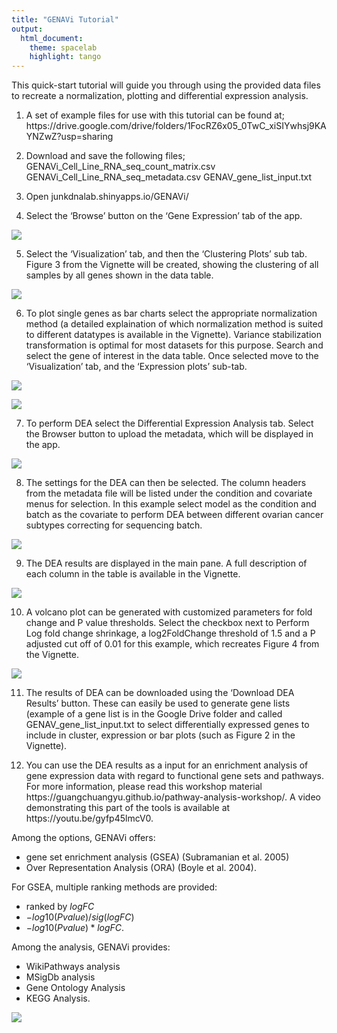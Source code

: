 ```yaml
---
title: "GENAVi Tutorial"
output:
  html_document:
    theme: spacelab
    highlight: tango
---
```




This quick-start tutorial will guide you through using the provided data files to recreate a normalization, plotting and differential expression analysis.  

1.	A set of example files for use with this tutorial can be found at;
https://drive.google.com/drive/folders/1FocRZ6x05_0TwC_xiSIYwhsj9KAYNZwZ?usp=sharing

2.	Download and save the following files;
GENAVi_Cell_Line_RNA_seq_count_matrix.csv
GENAVi_Cell_Line_RNA_seq_metadata.csv
GENAV_gene_list_input.txt

3.	Open junkdnalab.shinyapps.io/GENAVi/

4.	Select the ‘Browse’ button on the ‘Gene Expression’ tab of the app.  

![](tutorial_figures/step4.png)  

5.	Select the ‘Visualization’ tab, and then the ‘Clustering Plots’ sub tab. Figure 3 from the Vignette will be created, showing the clustering of all samples by all genes shown in the data table.  

![](tutorial_figures/step5.png)  

6.	To plot single genes as bar charts select the appropriate normalization method (a detailed explaination of which normalization method is suited to different datatypes is available in the Vignette). Variance stabilization transformation is optimal for most datasets for this purpose. Search and select the gene of interest in the data table. Once selected move to the ‘Visualization’ tab, and the ‘Expression plots’ sub-tab.  

![](tutorial_figures/step6a.png)  

![](tutorial_figures/step6b.png)  

7.	To perform DEA select the Differential Expression Analysis tab. Select the Browser button to upload the metadata, which will be displayed in the app. 

![](tutorial_figures/step7.png)  

8.	The settings for the DEA can then be selected. The column headers from the metadata file will be listed under the condition and covariate menus for selection. In this example select model as the condition and batch as the covariate to perform DEA between different ovarian cancer subtypes correcting for sequencing batch.  

![](tutorial_figures/step8.png)  

9.	The DEA results are displayed in the main pane. A full description of each column in the table is available in the Vignette.  

![](tutorial_figures/step9.png)  

10.	A volcano plot can be generated with customized parameters for fold change and P value thresholds. Select the checkbox next to Perform Log fold change shrinkage, a log2FoldChange threshold of 1.5 and a P adjusted cut off of 0.01 for this example, which recreates Figure 4 from the Vignette.  

![](tutorial_figures/step10.png)  

11.	The results of DEA can be downloaded using the ‘Download DEA Results’ button. These can easily be used to generate gene lists (example of a gene list is in the Google Drive folder and called GENAV_gene_list_input.txt to select differentially expressed genes to include in cluster, expression or bar plots (such as Figure 2 in the Vignette). 

12. You can use the DEA results as a input for an  enrichment analysis of gene expression data with regard to functional gene sets and pathways. For more information, please read this workshop material https://guangchuangyu.github.io/pathway-analysis-workshop/.  A video demonstrating this part of the tools is available at https://youtu.be/gyfp45lmcV0.

Among the options, GENAVi offers: 

  - gene set enrichment analysis (GSEA) (Subramanian et al. 2005)  
  - Over Representation Analysis (ORA) (Boyle et al. 2004). 

For GSEA, multiple ranking methods are provided: 

  * ranked by $logFC$ 
  * $-log10(Pvalue)/sig(logFC)$ 
  * $-log10(Pvalue) * logFC$. 

Among the analysis, GENAVi provides: 

  * WikiPathways analysis
  * MSigDb analysis
  * Gene Ontology Analysis 
  * KEGG Analysis. 


![](tutorial_figures/step12.png)  

